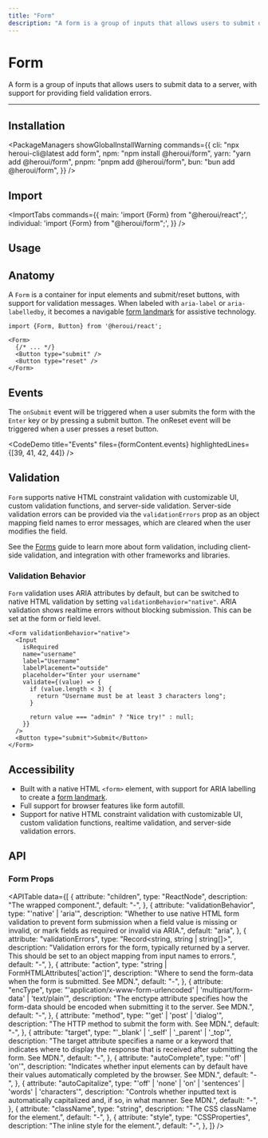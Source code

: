 ```yaml
---
title: "Form"
description: "A form is a group of inputs that allows users to submit data to a server, with support for providing field validation errors."
---
```



# Form

A form is a group of inputs that allows users to submit data to a server, with support for providing field validation errors.

<ComponentLinks component="form" />

---

<CarbonAd />

## Installation

<PackageManagers
  showGlobalInstallWarning
  commands={{
    cli: "npx heroui-cli@latest add form",
    npm: "npm install @heroui/form",
    yarn: "yarn add @heroui/form",
    pnpm: "pnpm add @heroui/form",
    bun: "bun add @heroui/form",
  }}
/>

## Import

<ImportTabs
  commands={{
    main: 'import {Form} from "@heroui/react";',
    individual: 'import {Form} from "@heroui/form";',
  }}
/>

## Usage

<CodeDemo title="Usage" files={formContent.usage} />

## Anatomy

A `Form` is a container for input elements and submit/reset buttons, with support for validation messages. When labeled with `aria-label` or `aria-labelledby`, it becomes a navigable [form landmark](https://www.w3.org/WAI/ARIA/apg/patterns/landmarks/examples/form.html) for assistive technology.

```tsx
import {Form, Button} from '@heroui/react';

<Form>
  {/* ... */}
  <Button type="submit" />
  <Button type="reset" />
</Form>
```

## Events

The `onSubmit` event will be triggered when a user submits the form with the `Enter` key or by pressing a submit button. The onReset event will be triggered when a user presses a reset button.

<CodeDemo title="Events" files={formContent.events} highlightedLines={[39, 41, 42, 44]} />

## Validation

`Form` supports native HTML constraint validation with customizable UI, custom validation functions, and server-side validation. Server-side validation errors can be provided via the `validationErrors` prop as an object mapping field names to error messages, which are cleared when the user modifies the field.

<CodeDemo title="Validation" files={formContent.serverValidation} />

See the [Forms](/docs/guide/forms) guide to learn more about form validation, including client-side validation, and integration with other frameworks and libraries.


### Validation Behavior

`Form` validation uses ARIA attributes by default, but can be switched to native HTML validation by setting `validationBehavior="native"`. ARIA validation shows realtime errors without blocking submission. This can be set at the form or field level.


```tsx
<Form validationBehavior="native">
  <Input
    isRequired
    name="username"
    label="Username"
    labelPlacement="outside"
    placeholder="Enter your username"
    validate={(value) => {
      if (value.length < 3) {
        return "Username must be at least 3 characters long";
      }

      return value === "admin" ? "Nice try!" : null;
    }}
  />
  <Button type="submit">Submit</Button>
</Form>
```

<CodeDemo title="Validation Behavior" files={formContent.customValidation} />

## Accessibility

- Built with a native HTML `<form>` element, with support for ARIA labelling to create a [form landmark](https://www.w3.org/WAI/ARIA/apg/patterns/landmarks/examples/form.html).
- Full support for browser features like form autofill.
- Support for native HTML constraint validation with customizable UI, custom validation functions, realtime validation, and server-side validation errors.


<Spacer y={4} />

## API

### Form Props

<APITable
  data={[
    {
      attribute: "children",
      type: "ReactNode",
      description: "The wrapped component.",
      default: "-",
    },
    {
      attribute: "validationBehavior",
      type: "'native' | 'aria'",
      description:
        "Whether to use native HTML form validation to prevent form submission when a field value is missing or invalid, or mark fields as required or invalid via ARIA.",
      default: "aria",
    },
    {
      attribute: "validationErrors",
      type: "Record<string, string | string[]>",
      description: "Validation errors for the form, typically returned by a server. This should be set to an object mapping from input names to errors.",
      default: "-",
    },
    {
      attribute: "action",
      type: "string | FormHTMLAttributes<HTMLFormElement>['action']",
      description: "Where to send the form-data when the form is submitted. See MDN.",
      default: "-",
    },
    {
      attribute: "encType",
      type: "'application/x-www-form-urlencoded' | 'multipart/form-data' | 'text/plain'",
      description: "The enctype attribute specifies how the form-data should be encoded when submitting it to the server. See MDN.",
      default: "-",
    },
    {
      attribute: "method",
      type: "'get' | 'post' | 'dialog'",
      description: "The HTTP method to submit the form with. See MDN.",
      default: "-",
    },
    {
      attribute: "target",
      type: "'_blank' | '_self' | '_parent' | '_top'",
      description: "The target attribute specifies a name or a keyword that indicates where to display the response that is received after submitting the form. See MDN.",
      default: "-",
    },
    {
      attribute: "autoComplete",
      type: "'off' | 'on'",
      description: "Indicates whether input elements can by default have their values automatically completed by the browser. See MDN.",
      default: "-",
    },
    {
      attribute: "autoCapitalize",
      type: "'off' | 'none' | 'on' | 'sentences' | 'words' | 'characters'",
      description: "Controls whether inputted text is automatically capitalized and, if so, in what manner. See MDN.",
      default: "-",
    },
    {
      attribute: "className",
      type: "string",
      description: "The CSS className for the element.",
      default: "-",
    },
    {
      attribute: "style",
      type: "CSSProperties",
      description: "The inline style for the element.",
      default: "-",
    },
  ]}
/>
